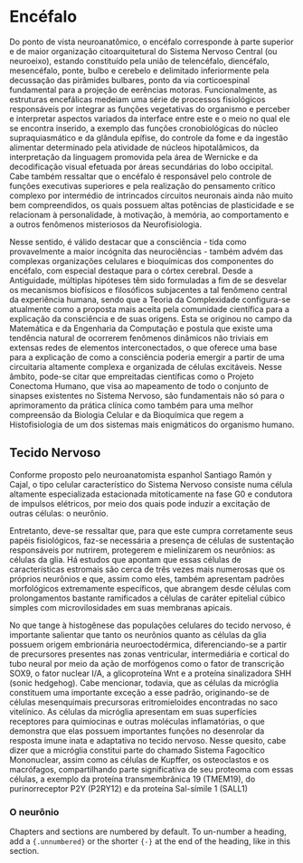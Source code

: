 # Encéfalo

Do ponto de vista neuroanatômico, o encéfalo corresponde à parte superior e de maior organização citoarquitetural do Sistema Nervoso Central (ou neuroeixo), estando constituído pela união de telencéfalo, diencéfalo, mesencéfalo, ponte, bulbo e cerebelo e delimitado inferiormente pela decussação das pirâmides bulbares, ponto da via corticoespinal fundamental para a projeção de eerências motoras. Funcionalmente, as estruturas encefálicas medeiam uma série de processos fisiológicos responsáveis por integrar as funções vegetativas do organismo e perceber e interpretar aspectos variados da interface entre este e o meio no qual ele se encontra inserido, a exemplo das funções cronobiológicas do núcleo supraquiasmático e da glândula epífise, do controle da fome e da ingestão alimentar determinado pela atividade de núcleos hipotalâmicos, da interpretação da linguagem promovida pela área de Wernicke e da decodificação visual efetuada por áreas secundárias do lobo occipital. Cabe também ressaltar que o encéfalo é responsável pelo controle de funções executivas superiores e pela realização do pensamento crítico complexo por intermédio de intrincados circuitos neuronais ainda não muito bem compreendidos, os quais possuem altas potências de plasticidade e se relacionam à personalidade, à motivação, à memória, ao comportamento e a outros fenômenos misteriosos da Neurofisiologia. 

Nesse sentido, é válido destacar que a consciência - tida como provavelmente a maior incógnita das neurociências - também advém das complexas organizações celulares e bioquímicas dos componentes do encéfalo, com especial destaque para o córtex cerebral. Desde a Antiguidade, múltiplas hipóteses têm sido formuladas a fim de se desvelar os mecanismos biofísicos e filosóficos subjacentes a tal fenômeno central da experiência humana, sendo que a Teoria da Complexidade configura-se atualmente como a proposta mais aceita pela comunidade científica para a explicação da consciência e de suas origens. Esta se originou no campo da Matemática e da Engenharia da Computação e postula que existe uma tendência natural de ocorrerem fenômenos dinâmicos não triviais em extensas redes de elementos interconectados, o que oferece uma base para a explicação de como a consciência poderia emergir a partir de uma circuitaria altamente complexa e organizada de células excitáveis. Nesse âmbito, pode-se citar que empreitadas científicas como o Projeto Conectoma Humano, que visa ao mapeamento de todo o conjunto de sinapses existentes no Sistema Nervoso, são fundamentais não só para o aprimoramento da prática clínica como também para uma melhor compreensão da Biologia Celular e da Bioquímica que regem a Histofisiologia de um dos sistemas mais enigmáticos do organismo humano.

## Tecido Nervoso

Conforme proposto pelo neuroanatomista espanhol Santiago Ramón y Cajal, o tipo celular característico do Sistema Nervoso consiste numa célula altamente especializada estacionada mitoticamente na fase G0 e condutora de impulsos elétricos, por meio dos quais pode induzir a excitação de outras células: o neurônio.

Entretanto, deve-se ressaltar que, para que este cumpra corretamente seus papéis fisiológicos, faz-se necessária a presença de células de sustentação responsáveis por nutrirem, protegerem e mielinizarem os neurônios: as células da glia. Há estudos que apontam que essas células de características estromais são cerca de três vezes mais numerosas que os próprios neurônios e que, assim como eles, também apresentam padrões morfológicos extremamente específicos, que abrangem desde células com prolongamentos bastante ramificados a células de caráter epitelial cúbico simples com microvilosidades em suas membranas apicais.

No que tange à histogênese das populações celulares do tecido nervoso, é importante salientar que tanto os neurônios quanto as células da glia possuem origem embrionária neuroectodérmica, diferenciando-se a partir de precursores presentes nas zonas ventricular, intermediária e cortical do tubo neural por meio da ação de morfógenos como o fator de transcrição SOX9, o fator nuclear I/A, a glicoproteína Wnt e a proteína sinalizadora SHH (sonic hedgehog). Cabe mencionar, todavia, que as células da micróglia constituem uma importante exceção a esse padrão, originando-se de células mesenquimais precursoras eritromieloides encontradas no saco vitelínico. As células da micróglia apresentam em suas superfícies receptores para quimiocinas e outras moléculas inflamatórias, o que demonstra que elas possuem importantes funções no desenrolar da resposta imune inata e adaptativa no tecido nervoso. Nesse quesito, cabe dizer que a micróglia constitui parte do chamado Sistema Fagocítico Mononuclear, assim como as células de Kupffer, os osteoclastos e os macrófagos, compartilhando parte significativa de seu proteoma com essas células, a exemplo da proteína transmembrânica 19 (TMEM19), do purinorreceptor P2Y (P2RY12) e da proteína Sal-símile 1 (SALL1)

### O neurônio {.unnumbered}

Chapters and sections are numbered by default. To un-number a heading, add a `{.unnumbered}` or the shorter `{-}` at the end of the heading, like in this section.
